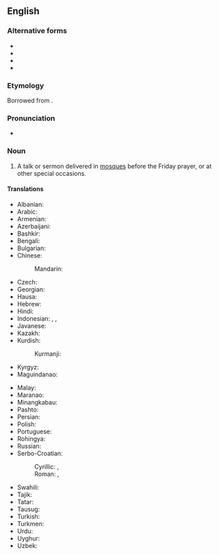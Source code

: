 ==English==
{{wikipedia}}

===Alternative forms===
* {{l|en|khotbah}}
* {{l|en|khotbeh}}
* {{l|en|khutba}}
* {{l|en|khutbeh}}

===Etymology===
Borrowed from {{bor|en|ar|خُطْبَة}}.

===Pronunciation===
* {{IPA|en|/ˈkʊtbə/}}

===Noun===
{{en-noun}}

# {{lb|en|Islam}} A talk or sermon delivered in [[mosque|mosques]] before the Friday prayer, or at other special occasions.
#: {{ux|en|Save your '''khutbah''' for another time.}}

====Translations====
{{trans-top|talk or sermon delivered in mosques before the Friday prayer}}
* Albanian: {{t|sq|hytbe|f}}
* Arabic: {{t|ar|خُطْبَة|f}}
* Armenian: {{t|hy|խուտբա}}
* Azerbaijani: {{t+|az|xütbə}}
* Bashkir: {{t|ba|хөтбә}}
* Bengali: {{t|bn|খুতবা}}
* Bulgarian: {{t|bg|ху́тба|f}}
* Chinese:
*: Mandarin: {{t|cmn|呼圖白}}
* Czech: {{t|cs|chutba|f}}
* Georgian: {{t-needed|ka}}
* Hausa: {{t-needed|ha}}
* Hebrew: {{t|he|ח׳טבה|alt=חֻ'טְבּה}}
* Hindi: {{t|hi|ख़ुतबा|f}}
* Indonesian: {{t|id|khutbah}}, {{t+|id|khotbah}}, {{t+|id|kotbah}}
* Javanese: {{t+|jv|kutbah}}
* Kazakh: {{t-needed|kk}}
* Kurdish:
*: Kurmanji: {{t+|ku|xutbe}}
* Kyrgyz: {{t|ky|кутпа}}
* Maguindanao: {{t-needed|mdh}}
{{trans-mid}}
* Malay: {{t|ms|khutbah}}
* Maranao: {{t-needed|mrw}}
* Minangkabau: {{t-needed|min}}
* Pashto: {{t|ps|خطبه‎|f|tr=xotbá}}
* Persian: {{t+|fa|خطبه|tr=xotbe}}
* Polish: {{t|pl|chutba|f}}
* Portuguese: {{t|pt|khutba|m|f}}
* Rohingya: {{t-needed|rhg}}
* Russian: {{t+|ru|ху́тба|f}}
* Serbo-Croatian:
*: Cyrillic: {{t|sh|хутба|f}}, {{t|sh|худба|f}}
*: Roman: {{t+|sh|hutba|f}}, {{t+|sh|hudba|f}}
* Swahili: {{t-needed|sw}}
* Tajik: {{t|tg|хутба}}
* Tatar: {{t+|tt|хөтбә}}
* Tausug: {{t-needed|tsg}}
* Turkish: {{t+|tr|hutbe}}
* Turkmen: {{t-needed|tk}}
* Urdu: {{t|ur|خطبہ|tr=xutba|f}}
* Uyghur: {{t|ug|خۇتبە}}
* Uzbek: {{t+|uz|xutba}}
{{trans-bottom}}